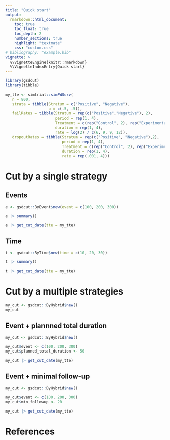```yaml
---
title: "Quick start"
output:
  rmarkdown::html_document:
    toc: true
    toc_float: true
    toc_depth: 2
    number_sections: true
    highlight: "textmate"
    css: "custom.css"
# bibliography: "example.bib"
vignette: >
  %\VignetteEngine{knitr::rmarkdown}
  %\VignetteIndexEntry{Quick start}
---
```


```r
library(gsdcut)
library(tibble)
```

```r
my_tte <- simtrial::simPWSurv(
   n = 800,
   strata = tibble(Stratum = c("Positive", "Negative"),
                   p = c(.5, .5)),
   failRates = tibble(Stratum = rep(c("Positive","Negative"), 2),
                      period = rep(1, 4),
                      Treatment = c(rep("Control", 2), rep("Experimental", 2)),
                      duration = rep(1, 4),
                      rate = log(2) / c(6, 9, 9, 12)),
   dropoutRates = tibble(Stratum = rep(c("Positive", "Negative"),2),
                         period = rep(1, 4),
                         Treatment = c(rep("Control", 2), rep("Experimental", 2)),
                         duration = rep(1, 4),
                         rate = rep(.001, 4)))
```


# Cut by a single strategy

## Events
```r
e <- gsdcut::ByEvent$new(event = c(100, 200, 300))

e |> summary()

e |> get_cut_date(tte = my_tte)
```

## Time
```r
t <- gsdcut::ByTime$new(time = c(10, 20, 30))

t |> summary()

t |> get_cut_date(tte = my_tte)
```

# Cut by a multiple strategies

```r
my_cut <- gsdcut::ByHybrid$new()
my_cut
```

## Event + plannned total duration
```r
my_cut <- gsdcut::ByHybrid$new()

my_cut$event <- c(100, 200, 300)
my_cut$planned_total_duration <- 50

my_cut |> get_cut_date(my_tte)
```

## Event + minimal follow-up
```r
my_cut <- gsdcut::ByHybrid$new()

my_cut$event <- c(100, 200, 300)
my_cut$min_followup <- 20

my_cut |> get_cut_date(my_tte)
```

# References
